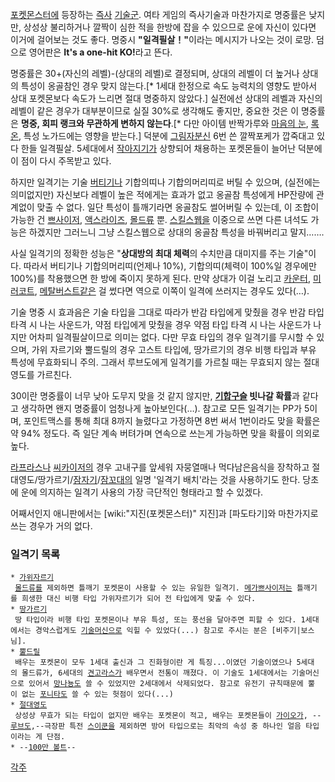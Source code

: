 [[포켓몬스터]]에 등장하는 [[즉사기|즉사]] [[포켓몬스터/기술|기술군]].
여타 게임의 즉사기술과 마찬가지로 명중률은 낮지만, 상성상 불리하거나 깔짝이 심한 적을 한방에 잡을 수 있으므로 운에 자신이 있다면 이거에 걸어보는 것도 좋다. 명중시 '''"일격필살！"'''이라는 메시지가 나오는 것이 로망. 덤으로 영어판은 '''It's a one-hit KO!'''라고 뜬다.

명중률은 30+(자신의 레벨)-(상대의 레벨)로 결정되며, 상대의 레벨이 더 높거나 상대의 특성이 옹골참인 경우 맞지 않는다.[* 1세대 한정으로 속도 능력치의 영향도 받아서 상대 포켓몬보다 속도가 느리면 절대 명중하지 않았다.] 실전에선 상대의 레벨과 자신의 레벨이 같은 경우가 대부분이므로 실질 30%로 생각해도 좋지만, 중요한 것은 이 명중률은 '''명중, 회피 랭크와 무관하게 변하지 않는다'''.[* 다만 아이템 반짝가루와 [[마음의 눈]], [[록온]], 특성 노가드에는 영향을 받는다.] 덕분에 [[그림자분신]] 6번 쓴 깔짝포케가 깝죽대고 있다 한들 일격필살. 5세대에서 [[작아지기]]가 상향되어 채용하는 포켓몬들이 늘어난 덕분에 이 점이 다시 주목받고 있다.

하지만 일격기는 기술 [[버티기]]나 기합의띠나 기합의머리띠로 버틸 수 있으며, (실전에는 의미없지만) 자신보다 레벨이 높은 적에게는 효과가 없고 옹골참 특성에게 HP잔량에 관계없이 맞출 수 없다. 일단 특성이 틀깨기라면 옹골참도 썰어버릴 수 있는데, 이 조합이 가능한 건 [[쁘사이저]], [[액스라이즈]], [[몰드류]] 뿐. [[스킬스웹]]을 이중으로 쓰면 다른 녀석도 가능은 하겠지만 그러느니 그냥 스킬스웹으로 상대의 옹골참 특성을 바꿔버리고 말지…….

사실 일격기의 정확한 성능은 "'''상대방의 최대 체력'''의 수치만큼 대미지를 주는 기술"이다. 따라서 버티기나 기합의머리띠(언제나 10%), 기합의띠(체력이 100%일 경우에만 100%)를 착용했으면 한 방에 죽이지 못하게 된다. 만약 상대가 이걸 노리고 [[카운터]], [[미러코트]], [[메탈버스트]]같은 걸 썼다면 역으로 이쪽이 일격에 쓰러지는 경우도 있다(…).

기술 명중 시 효과음은 기술 타입을 그대로 따라가 반감 타입에게 맞췄을 경우 반감 타입 타격 시 나는 사운드가, 약점 타입에게 맞췄을 경우 약점 타입 타격 시 나는 사운드가 나지만 어차피 일격필살이므로 의미는 없다. 다만 무효 타입의 경우 일격기를 무시할 수 있으며, 가위 자르기와 뿔드릴의 경우 고스트 타입에, 땅가르기의 경우 비행 타입과 부유 특성에 무효화되니 주의. 그래서 루브도에게 일격기를 가르칠 때는 무효되지 않는 절대영도를 가르친다.

30이란 명중률이 너무 낮아 도무지 맞을 것 같지 않지만, '''[[기합구슬]] 빗나갈 확률'''과 같다고 생각하면 왠지 명중률이 엄청나게 높아보인다(…). 참고로 모든 일격기는 PP가 5이며, 포인트맥스를 통해 최대 8까지 늘렸다고 가정하면 8번 써서 1번이라도 맞을 확률은 약 94% 정도다. 즉 일단 계속 버텨가며 연속으로 쓰는게 가능하면 맞을 확률이 의외로 높다.

[[라프라스]]나 [[씨카이저]]의 경우 고내구를 앞세워 자뭉열매나 먹다남은음식을 장착하고 절대영도/땅가르기/[[잠자기]]/[[잠꼬대]]의 일명 '일격기 배치'라는 것을 사용하기도 한다. 당초에 운에 의지하는 일격기 사용의 가장 극단적인 형태라고 할 수 있겠다.

어째서인지 애니판에서는 [wiki:"지진(포켓몬스터)" 지진]과 [파도타기]와 마찬가지로 쓰는 경우가 거의 없다.

=== 일격기 목록 ===
 * [[가위자르기]] 
  [[몰드류]]를 제외하면 틀깨기 포켓몬이 사용할 수 있는 유일한 일격기. [[메가진화|메가]][[쁘사이저]]는 틀깨기를 희생한 대신 비행 타입 가위자르기가 되어 전 타입에게 맞출 수 있다.
 * [[땅가르기]]
  땅 타입이라 비행 타입 포켓몬이나 부유 특성, 또는 풍선을 달아주면 피할 수 있다. 1세대에서는 경악스럽게도 [[기술머신]]으로 익힐 수 있었다(...) 참고로 주시는 분은 [비주기|보스님].
 * [[뿔드릴]]
  배우는 포켓몬이 모두 1세대 출신과 그 진화형이란 게 특징...이였던 기술이였으나 5세대의 몰드류가, 6세대의 [[견고라스]]가 배우면서 전통이 깨졌다. 이 기술도 1세대에서는 기술머신으로 있어서 [[망나뇽]]도 쓸 수 있었지만 2세대에서 삭제되었다. 참고로 유전기 규칙때문에 뿔이 없는 [[날쌩마|포니타]]도 쓸 수 있는 헛점이 있다(...)
 * [[절대영도]]
  상성상 무효가 되는 타입이 없지만 배우는 포켓몬이 적고, 배우는 포켓몬들이 [[가이오가]], --[[루브도]],--극장판 특전 [[스이쿤]]을 제외하면 방어 타입으로는 최악의 속성 중 하나인 얼음 타입이라는 게 단점.
 * --[[100만 볼트]]-- 

[[각주]]
